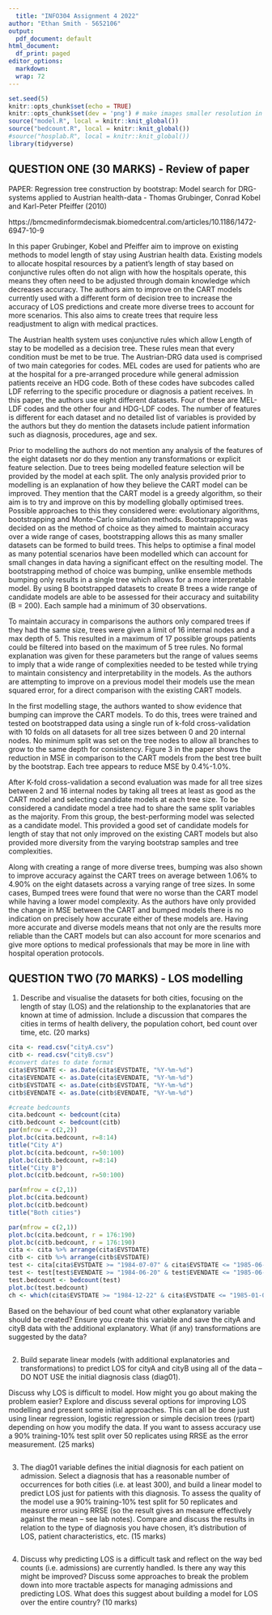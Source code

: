 ```yaml
---
  title: "INFO304 Assignment 4 2022"
author: "Ethan Smith - 5652106"
output:
  pdf_document: default
html_document:
  df_print: paged
editor_options: 
  markdown: 
  wrap: 72
---
```

  
```r
set.seed(5)
knitr::opts_chunk$set(echo = TRUE)
knitr::opts_chunk$set(dev = 'png') # make images smaller resolution in pdf
source("model.R", local = knitr::knit_global())
source("bedcount.R", local = knitr::knit_global())
#source("hosplab.R", local = knitr::knit_global())
library(tidyverse)
```

## QUESTION ONE (30 MARKS) - Review of paper

PAPER: Regression tree construction by bootstrap: Model search for DRG-systems applied to Austrian health-data - Thomas Grubinger, Conrad Kobel and Karl-Peter Pfeiffer (2010)

https://bmcmedinformdecismak.biomedcentral.com/articles/10.1186/1472-6947-10-9

In this paper Grubinger, Kobel and Pfeiffer aim to improve on existing methods to model length of stay using Austrian health data. Existing models to allocate hospital resources by a patient's length of stay based on conjunctive rules often do not align with how the hospitals operate, this means they often need to be adjusted through domain knowledge which decreases accuracy. 
The authors aim to improve on the CART models currently used with a different form of decision tree to increase the accuracy of LOS predictions and create more diverse trees to account for more scenarios. This also aims to create trees that require less readjustment to align with medical practices. 

The Austrian health system uses conjunctive rules which allow Length of stay to be modelled as a decision tree. These rules mean that every condition must be met to be true. The Austrian-DRG data used is comprised of two main categories for codes. MEL codes are used for patients who are at the hospital for a pre-arranged procedure while general admission patients receive an HDG code. Both of these codes have subcodes called LDF referring to the specific procedure or diagnosis a patient receives. In this paper, the authors use eight different datasets. Four of these are MEL-LDF codes and the other four and HDG-LDF codes. The number of features is different for each dataset and no detailed list of variables is provided by the authors but they do mention the datasets include patient information such as diagnosis, procedures, age and sex.

Prior to modelling the authors do not mention any analysis of the features of the eight datasets nor do they mention any transformations or explicit feature selection. Due to trees being modelled feature selection will be provided by the model at each split. The only analysis provided prior to modelling is an explanation of how they believe the CART model can be improved. They mention that the CART model is a greedy algorithm, so their aim is to try and improve on this by modelling globally optimised trees. Possible approaches to this they considered were: evolutionary algorithms, bootstrapping and Monte-Carlo simulation methods. Bootstrapping was decided on as the method of choice as they aimed to maintain accuracy over a wide range of cases, bootstrapping allows this as many smaller datasets can be formed to build trees. This helps to optimise a final model as many potential scenarios have been modelled which can account for small changes in data having a significant effect on the resulting model. The bootstrapping method of choice was bumping, unlike ensemble methods bumping only results in a single tree which allows for a more interpretable model. By using B bootstrapped datasets to create B trees a wide range of candidate models are able to be assessed for their accuracy and suitability (B = 200). Each sample had a minimum of 30 observations.

To maintain accuracy in comparisons the authors only compared trees if they had the same size, trees were given a limit of 16 internal nodes and a max depth of 5. This resulted in a maximum of 17 possible groups patients could be filtered into based on the maximum of 5 tree rules. No formal explanation was given for these parameters but the range of values seems to imply that a wide range of complexities needed to be tested while trying to maintain consistency and interpretability in the models. As the authors are attempting to improve on a previous model their models use the mean squared error, for a direct comparison with the existing CART models.

In the first modelling stage, the authors wanted to show evidence that bumping can improve the CART models. To do this, trees were trained and tested on bootstrapped data using a single run of k-fold cross-validation with 10 folds on all datasets for all tree sizes between 0 and 20 internal nodes. No minimum split was set on the tree nodes to allow all branches to grow to the same depth for consistency. Figure 3 in the paper shows the reduction in MSE in comparison to the CART models from the best tree built by the bootstrap. Each tree appears to reduce MSE by 0.4%-1.0%.

After K-fold cross-validation a second evaluation was made for all tree sizes between 2 and 16 internal nodes by taking all trees at least as good as the CART model and selecting candidate models at each tree size. To be considered a candidate model a tree had to share the same split variables as the majority. From this group, the best-performing model was selected as a candidate model. This provided a good set of candidate models for length of stay that not only improved on the existing CART models but also provided more diversity from the varying bootstrap samples and tree complexities.

Along with creating a range of more diverse trees, bumping was also shown to improve accuracy against the CART trees on average between 1.06% to 4.90% on the eight datasets across a varying range of tree sizes. In some cases, Bumped trees were found that were no worse than the CART model while having a lower model complexity. As the authors have only provided the change in MSE between the CART and bumped models there is no indication on precisely how accurate either of these models are. Having more accurate and diverse models means that not only are the results more reliable than the CART models but can also account for more scenarios and give more options to medical professionals that may be more in line with hospital operation protocols.

\newpage

## QUESTION TWO (70 MARKS) - LOS modelling

1. Describe and visualise the datasets for both cities, focusing on the length of stay (LOS) and the relationship to the explanatories that are known at time of admission. Include a discussion that compares the cities in terms of health delivery, the population cohort, bed count over time, etc. (20 marks)

```r
cita <- read.csv("cityA.csv")
citb <- read.csv("cityB.csv")
#convert dates to date format
cita$EVSTDATE <- as.Date(cita$EVSTDATE, "%Y-%m-%d")
cita$EVENDATE <- as.Date(cita$EVENDATE, "%Y-%m-%d")
citb$EVSTDATE <- as.Date(citb$EVSTDATE, "%Y-%m-%d")
citb$EVENDATE <- as.Date(citb$EVENDATE, "%Y-%m-%d")

#create bedcounts
cita.bedcount <- bedcount(cita)
citb.bedcount <- bedcount(citb)
par(mfrow = c(2,2))
plot.bc(cita.bedcount, r=8:14)
title("City A")
plot.bc(cita.bedcount, r=50:100)
plot.bc(citb.bedcount, r=8:14)
title("City B")
plot.bc(citb.bedcount, r=50:100)
```

```r
par(mfrow = c(2,1))
plot.bc(cita.bedcount)
plot.bc(citb.bedcount)
title("Both cities")
```
```r
par(mfrow = c(2,1))
plot.bc(cita.bedcount, r = 176:190)
plot.bc(citb.bedcount, r = 176:190)
cita <- cita %>% arrange(cita$EVSTDATE)
citb <- citb %>% arrange(citb$EVSTDATE)
test <- cita[cita$EVSTDATE >= "1984-07-07" & cita$EVSTDATE <= "1985-06-23", ]
test <- test[test$EVENDATE >= "1984-06-20" & test$EVENDATE <= "1985-06-17", ]
test.bedcount <- bedcount(test)
plot.bc(test.bedcount)
ch <- which(cita$EVSTDATE >= "1984-12-22" & cita$EVSTDATE <= "1985-01-05")

```

Based on the behaviour of bed count what other explanatory variable should be created? Ensure you create this variable and save the cityA and cityB data with the additional explanatory. What (if any) transformations are suggested by the data? 

```r

```

2. Build separate linear models (with additional explanatories and transformations) to predict LOS for cityA and cityB using all of the data – DO NOT USE the initial diagnosis class (diag01). 

Discuss why LOS is difficult to model. How might you go about making the problem easier? Explore and discuss several options for improving LOS modelling and present some initial approaches. This can all be done just using linear regression, logistic regression or simple decision trees (rpart) depending on how you modify the data. If you want to assess accuracy use a 90% training-10% test split over 50 replicates using RRSE as the error measurement. (25 marks)

```r

```

3. The diag01 variable defines the initial diagnosis for each patient on admission. Select a diagnosis that has a reasonable number of occurrences for both cities (i.e. at least 300), and build a linear model to predict LOS just for patients with this diagnosis. To assess the quality of the model use a 90% training-10% test split for 50 replicates and measure error using RRSE (so the result gives an measure effectively against the mean – see lab notes).
Compare and discuss the results in relation to the type of diagnosis you have chosen, it’s distribution of LOS, patient characteristics, etc. (15 marks)

```r

```

4. Discuss why predicting LOS is a difficult task and reflect on the way bed counts (i.e. admissions) are currently handled. Is there any way this might be improved? Discuss some approaches to break the problem down into more tractable aspects for managing admissions and predicting LOS. What does this suggest about building a model for LOS over the entire country? (10 marks)

```r

```
